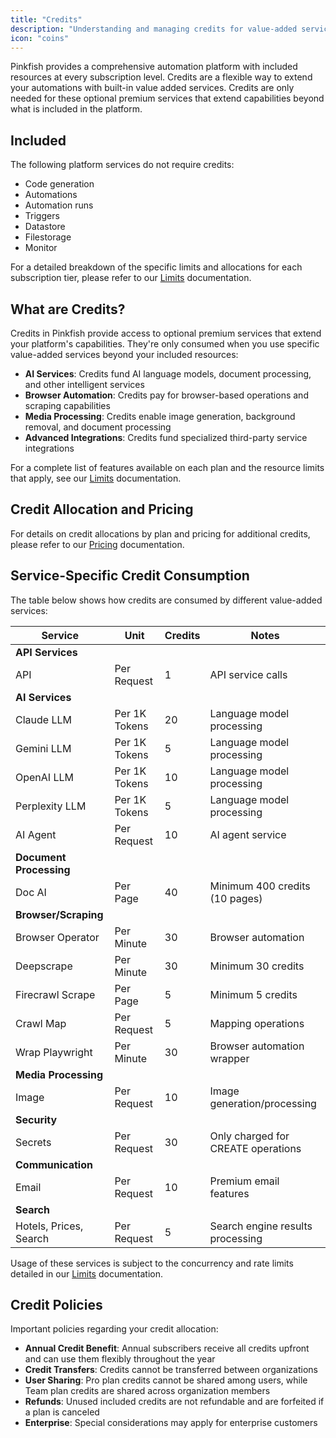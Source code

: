 ```yaml
---
title: "Credits"
description: "Understanding and managing credits for value-added services"
icon: "coins"
---
```


Pinkfish provides a comprehensive automation platform with included resources at every subscription level. Credits are a flexible way to extend your automations with built-in value added services. Credits are only needed for these optional premium services that extend capabilities beyond what is included in the platform.

## Included

The following platform services do not require credits: 

- Code generation 
- Automations
- Automation runs
- Triggers
- Datastore
- Filestorage 
- Monitor

For a detailed breakdown of the specific limits and allocations for each subscription tier, please refer to our [Limits](/essentials/limits) documentation.

## What are Credits?

Credits in Pinkfish provide access to optional premium services that extend your platform's capabilities. They're only consumed when you use specific value-added services beyond your included resources:

- **AI Services**: Credits fund AI language models, document processing, and other intelligent services
- **Browser Automation**: Credits pay for browser-based operations and scraping capabilities
- **Media Processing**: Credits enable image generation, background removal, and document processing
- **Advanced Integrations**: Credits fund specialized third-party service integrations 

For a complete list of features available on each plan and the resource limits that apply, see our [Limits](/essentials/limits) documentation.

## Credit Allocation and Pricing

For details on credit allocations by plan and pricing for additional credits, please refer to our [Pricing](/essentials/pricing) documentation.

## Service-Specific Credit Consumption

The table below shows how credits are consumed by different value-added services:

| Service                  | Unit          | Credits | Notes                                          |
| ------------------------ | ------------- | ------- | ---------------------------------------------- |
| **API Services**         |               |         |                                                |
| API                      | Per Request   | 1       | API service calls                              |
| **AI Services**          |               |         |                                                |
| Claude LLM               | Per 1K Tokens | 20      | Language model processing                      |
| Gemini LLM               | Per 1K Tokens | 5       | Language model processing                      |
| OpenAI LLM               | Per 1K Tokens | 10      | Language model processing                      |
| Perplexity LLM           | Per 1K Tokens | 5       | Language model processing                      |
| AI Agent                 | Per Request   | 10      | AI agent service                               |
| **Document Processing**  |               |         |                                                |
| Doc AI                   | Per Page      | 40      | Minimum 400 credits (10 pages)                 |
| **Browser/Scraping**     |               |         |                                                |
| Browser Operator         | Per Minute    | 30      | Browser automation                             |
| Deepscrape               | Per Minute    | 30      | Minimum 30 credits                             |
| Firecrawl Scrape         | Per Page      | 5       | Minimum 5 credits                              |
| Crawl Map                | Per Request   | 5       | Mapping operations                             |
| Wrap Playwright          | Per Minute    | 30      | Browser automation wrapper                     |
| **Media Processing**     |               |         |                                                |
| Image                    | Per Request   | 10      | Image generation/processing                    |
| **Security**             |               |         |                                                |
| Secrets                  | Per Request   | 30      | Only charged for CREATE operations             |
| **Communication**        |               |         |                                                |
| Email                    | Per Request   | 10      | Premium email features                         |
| **Search**               |               |         |                                                |
| Hotels, Prices, Search   | Per Request   | 5       | Search engine results processing               |

Usage of these services is subject to the concurrency and rate limits detailed in our [Limits](/essentials/limits) documentation.


## Credit Policies

Important policies regarding your credit allocation:
- **Annual Credit Benefit**: Annual subscribers receive all credits upfront and can use them flexibly throughout the year
- **Credit Transfers**: Credits cannot be transferred between organizations
- **User Sharing**: Pro plan credits cannot be shared among users, while Team plan credits are shared across organization members
- **Refunds**: Unused included credits are not refundable and are forfeited if a plan is canceled
- **Enterprise**: Special considerations may apply for enterprise customers